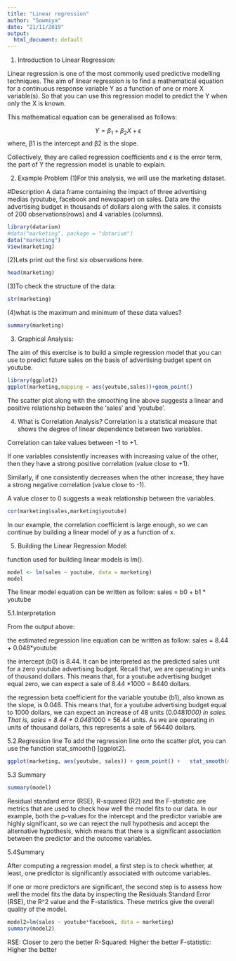 ---
title: "Linear regression"
author: "Sowmiya"
date: "21/11/2019"
output:
  html_document: default
---

1. Introduction to Linear Regression:

  Linear regression is one of the most commonly used predictive modelling techniques. The aim of linear regression is to find a mathematical equation for a continuous response variable Y as a function of one or more X variable(s). So that you can use this regression model to predict the Y when only the X is known.

This mathematical equation can be generalised as follows:

$$Y = \beta_{1} + \beta_{2} X + \epsilon$$
where, β1 is the intercept and β2 is the slope.

Collectively, they are called regression coefficients and ϵ is the error term, the part of Y the regression model is unable to explain.

2. Example Problem
(1)For this analysis, we will use the marketing dataset.

#Description
A data frame containing the impact of three advertising medias (youtube, facebook and newspaper) on sales. Data are the advertising budget in thousands of dollars along with the sales.
it consists of 200 observations(rows) and 4 variables (columns).

```{r}
library(datarium)
#data("marketing", package = "datarium")
data("marketing")
View(marketing)
```

(2)Lets print out the first six observations here.
```{r}
head(marketing)
```

(3)To check the structure of the data:
```{r}
str(marketing)
```

(4)what is the maximum and minimum of these data values?

```{r}
summary(marketing)
```


3. Graphical Analysis:

The aim of this exercise is to build a simple regression model that you can use to predict future sales on the basis of advertising budget spent on youtube.

```{r}
library(ggplot2)
ggplot(marketing,mapping = aes(youtube,sales))+geom_point()
```

The scatter plot along with the smoothing line above suggests a linear and positive relationship between the ‘sales’ and ‘youtube’.

4. What is Correlation Analysis?
Correlation is a statistical measure that shows the degree of linear dependence between two variables.

Correlation can take values between -1 to +1.

If one variables consistently increases with increasing value of the other, then they have a strong positive correlation (value close to +1).

Similarly, if one consistently decreases when the other increase, they have a strong negative correlation (value close to -1).

A value closer to 0 suggests a weak relationship between the variables.
```{r}
cor(marketing$sales,marketing$youtube)
```
In our example, the correlation coefficient is large enough, so we can continue by building a linear model of y as a function of x.

5. Building the Linear Regression Model:



 function used for building linear models is lm().
```{r}
model <- lm(sales ~ youtube, data = marketing)
model
```
The linear model equation can be written as follow: sales = b0 + b1 * youtube

5.1.Interpretation

From the output above:

the estimated regression line equation can be written as follow: sales = 8.44 + 0.048*youtube

the intercept (b0) is 8.44. It can be interpreted as the predicted sales unit for a zero youtube advertising budget. Recall that, we are operating in units of thousand dollars. This means that, for a youtube advertising budget equal zero, we can expect a sale of 8.44 *1000 = 8440 dollars.

the regression beta coefficient for the variable youtube (b1), also known as the slope, is 0.048. This means that, for a youtube advertising budget equal to 1000 dollars, we can expect an increase of 48 units (0.048*1000) in sales. That is, sales = 8.44 + 0.048*1000 = 56.44 units. As we are operating in units of thousand dollars, this represents a sale of 56440 dollars.


5.2.Regression line
To add the regression line onto the scatter plot, you can use the function stat_smooth() [ggplot2]. 
```{r}
ggplot(marketing, aes(youtube, sales)) + geom_point() +   stat_smooth(method = lm)
```
5.3 Summary

```{r}
summary(model)
```
Residual standard error (RSE), R-squared (R2) and the F-statistic are metrics that are used to check how well the model fits to our data.
In our example, both the p-values for the intercept and the predictor variable are highly significant, so we can reject the null hypothesis and accept the alternative hypothesis, which means that there is a significant association between the predictor and the outcome variables.

5.4Summary

After computing a regression model, a first step is to check whether, at least, one predictor is significantly associated with outcome variables.

If one or more predictors are significant, the second step is to assess how well the model fits the data by inspecting the Residuals Standard Error (RSE), the R^2 value and the F-statistics. These metrics give the overall quality of the model.
```{r}
model2=lm(sales ~ youtube*facebook, data = marketing)
summary(model2)
```

RSE: Closer to zero the better
R-Squared: Higher the better
F-statistic: Higher the better

